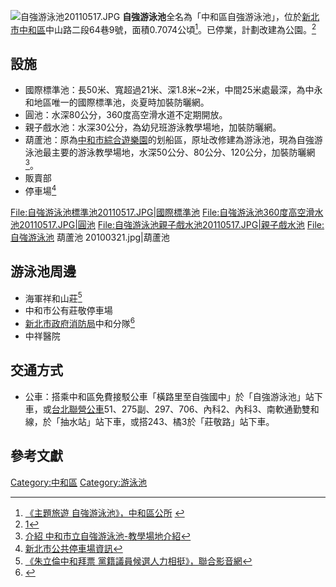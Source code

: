 [[File:自強游泳池20110517.JPG|thumb]]
'''自強游泳池'''全名為「中和區自強游泳池」，位於[[新北市|新北市]][[中和區|中和區]]中山路二段64巷9號，面積0.7074公頃<ref>[http://www.zhonghe.ntpc.gov.tw/_file/2988/SG/41178/D.html 《主題旅遊 自強游泳池》，中和區公所] {{webarchive|url=https://web.archive.org/web/20110402041325/http://www.zhonghe.ntpc.gov.tw/_file/2988/SG/41178/D.html |date=2011-04-02 }}</ref>。已停業，計劃改建為公園。<ref>[http://news.ltn.com.tw/news/life/breakingnews/2046580]</ref>

== 設施 ==
*國際標準池：長50米、寬超過21米、深1.8米~2米，中間25米處最深，為中永和地區唯一的國際標準池，炎夏時加裝防曬網。
*圓池：水深80公分，360度高空滑水道不定期開放。
*親子戲水池：水深30公分，為幼兒班游泳教學場地，加裝防曬網。
*葫蘆池：原為[[中和市綜合遊樂園|中和市綜合遊樂園]]的划船區，原址改修建為游泳池，現為自強游泳池最主要的游泳教學場地，水深50公分、80公分、120公分，加裝防曬網<ref>[http://www.wretch.cc/blog/cesario920/23226345 介紹 中和市立自強游泳池-教學場地介紹]</ref>。
*販賣部
*停車場<ref>[http://www.parking.tpc.gov.tw/parkinfo.asp?parkid=030006 新北市公共停車場資訊]{{dead link|date=2018年4月 |bot=InternetArchiveBot |fix-attempted=yes }}</ref>

<gallery>
File:自強游泳池標準池20110517.JPG|國際標準池
File:自強游泳池360度高空滑水池20110517.JPG|圓池
File:自強游泳池親子戲水池20110517.JPG|親子戲水池
File:自強游泳池 葫蘆池 20100321.jpg|葫蘆池
</gallery>

== 游泳池周邊 ==
*海軍祥和山莊<ref>[http://video.udn.com/video/Tag/ListTagMD.do?tag=%E6%B5%B7%E8%BB%8D%E7%A5%A5%E5%92%8C%E5%B1%B1%E8%8E%8A 《朱立倫中和拜票 黨籍議員候選人力相挺》，聯合影音網]{{Dead link|date=2019年11月 |bot=InternetArchiveBot |fix-attempted=yes }}</ref>
*中和市公有莊敬停車場
*[[新北市政府消防局|新北市政府消防局]]中和分隊<ref>{{Cite web |url=http://www.i-stanly.net/blog/index.php?load=read&id=406 |title=消防猛男網友ㄏㄚˋ 公仔解渴 |author=饒磐安 |work=聯合報|date=2007-08-29|access-date=2011-05-20 |archive-url=https://web.archive.org/web/20101123142016/http://www.i-stanly.net/blog/index.php?load=read&id=406 |archive-date=2010-11-23 |dead-url=yes }}</ref>
*中祥醫院

== 交通方式 ==
* 公車：搭乘中和區免費接駁公車「橫路里至自強國中」於「自強游泳池」站下車，或[[台北聯營公車|台北聯營公車]]51、275副、297、706、內科2、內科3、南軟通勤雙和線，於「抽水站」站下車，或搭243、橘3於「莊敬路」站下車。

== 參考文獻 ==
{{Commonscat|Ziqiang Swimming Pool}}
{{reflist}}

[[Category:中和區|Category:中和區]]
[[Category:游泳池|Category:游泳池]]